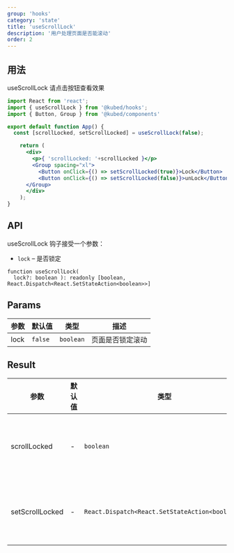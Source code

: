 ```yaml
---
group: 'hooks'
category: 'state'
title: 'useScrollLock'
description: '用户处理页面是否能滚动'
order: 2
---
```


## 用法

useScrollLock 请点击按钮查看效果

```jsx live=true
import React from 'react';
import { useScrollLock } from '@kubed/hooks';
import { Button, Group } from '@kubed/components'

export default function App() {
  const [scrollLocked, setScrollLocked] = useScrollLock(false);

    return (
      <div>
        <p>{ 'scrollLocked: '+scrollLocked }</p>
        <Group spacing="xl">
          <Button onClick={() => setScrollLocked(true)}>Lock</Button>
          <Button onClick={() => setScrollLocked(false)}>unLock</Button>
      </Group>
      </div>
    );
}

```

## API

useScrollLock 钩子接受一个参数：

- `lock` – 是否锁定

```tsx
function useScrollLock(
  lock?: boolean ): readonly [boolean, React.Dispatch<React.SetStateAction<boolean>>]
```

## Params

| 参数   | 默认值     | 类型        | 描述       |
|------|---------|-----------|----------|
| lock | `false` | `boolean` | 页面是否锁定滚动 |

## Result


| 参数              | 默认值 | 类型                                              | 描述     |
|-----------------|-----|-------------------------------------------------|--------|
| scrollLocked    | -   | `boolean`                                       | 是否锁定状态 |
| setScrollLocked | -   | `React.Dispatch<React.SetStateAction<boolean>>` | 设置当前状态 |
